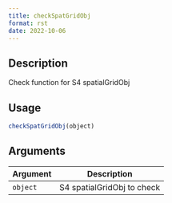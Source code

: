 ```yaml
--- 
title: checkSpatGridObj 
format: rst 
date: 2022-10-06 
--- 
```


## Description

Check function for S4 spatialGridObj


## Usage

```r
checkSpatGridObj(object)
```


## Arguments

Argument      |Description
------------- |----------------
`object`     |     S4 spatialGridObj to check


